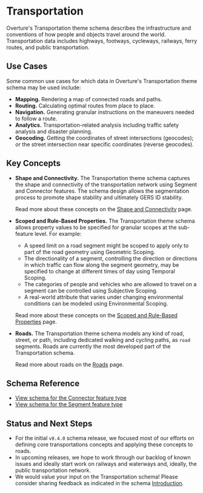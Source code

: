 
# Transportation

Overture's Transportation theme schema describes the infrastructure and
conventions of how people and objects travel around the world. Transportation
data includes highways, footways, cycleways, railways, ferry routes, and public
transportation.

<!--
High-level description above 👆 lifted from:
  https://wiki.overturemaps.org/display/PROJ/Transportation+Task+Force
-->

## Use Cases

Some common use cases for which data in Overture's Transportation theme schema
may be used include:

- **Mapping.** Rendering a map of connected roads and paths.
- **Routing.** Calculating optimal routes from place to place.
- **Navigation.** Generating granular instructions on the maneuvers needed to
  follow a route.
- **Analytics.** Transportation-related analysis including traffic safety
  analysis and disaster planning.
- **Geocoding.** Getting the coordinates of street intersections (geocodes); or
  the street intersection near specific coordinates (reverse geocodes).

## Key Concepts

<ul>
<li>
<p>

**Shape and Connectivity.** The Transportation theme schema captures the shape
and connectivity of the transportation network using Segment and Connector
features. The schema design allows the segmentation process to promote shape
stability and ultimately GERS ID stability.

</p>

<p>

Read more about these concepts on the [Shape and Connectivity](shape-connectivity)
page.

</p>
</li>

<li>

<p>

**Scoped and Rule-Based Properties.** The Transportation theme schema allows property values
to be specified for granular scopes at the sub-feature level. For example:

</p>

- A speed limit on a road segment might be scoped to apply only to part of the
  road geometry using Geometric Scoping.
- The directionality of a segment, controlling the direction or directions in
  which traffic can flow along the segment geometry, may be specified to change
  at different times of day using Temporal Scoping.
- The categories of people and vehicles who are allowed to travel on a segment
  can be controlled using Subjective Scoping.
- A real-world attribute that varies under changing environmental conditions can
  be modeled using Environmental Scoping.

<p>

Read more about these concepts on the [Scoped and Rule-Based Properties](scoping-rules)
page.

</p>

</li>

<!--

TODO: A bullet for travel modes, and a page for travel modes.

-->

<li>

<p>

**Roads.** The Transportation theme schema models any kind of road, street, or
path, including dedicated walking and cycling paths, as `road` segments. Roads
are currently the most developed part of the Transportation schema.

</p>

<p>

Read more about roads on the [Roads](roads) page.

</p>

</li>

</ul>

## Schema Reference

- [View schema for the Connector feature type](/reference/transportation/connector)
- [View schema for the Segment feature type](/reference/transportation/segment)

## Status and Next Steps

- For the initial `v0.4.0` schema release, we focused most of our efforts on
  defining core transportations concepts and applying these concepts to roads.
- In upcoming releases, we hope to work through our backlog of known issues and
  ideally start work on railways and waterways and, ideally, the public
  transportation network.
- We would value your input on the Transportation schema! Please consider
  sharing feedback as indicated in the schema [Introduction](/).
